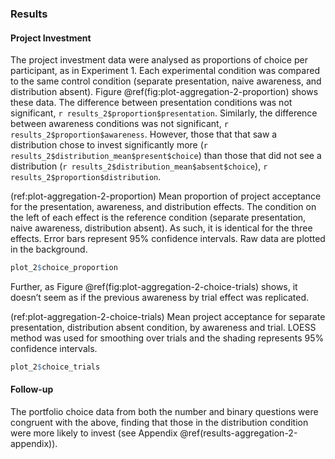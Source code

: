 ### Results {#results-aggregation-2}

#### Project Investment

The project investment data were analysed as proportions of choice per
participant, as in Experiment 1. Each experimental condition was compared to the
same control condition (separate presentation, naive awareness, and distribution
absent). Figure \@ref(fig:plot-aggregation-2-proportion) shows these data. The
difference between presentation conditions was not significant,
`r results_2$proportion$presentation`. Similarly, the
difference between awareness conditions was not significant,
`r results_2$proportion$awareness`. However, those that that saw a
distribution chose to invest significantly more
(`r results_2$distribution_mean$present$choice`) than those that did
not see a distribution
(`r results_2$distribution_mean$absent$choice`),
`r results_2$proportion$distribution`.

(ref:plot-aggregation-2-proportion) Mean proportion of project acceptance for the presentation, awareness, and distribution effects. The condition on the left of each effect is the reference condition (separate presentation, naive awareness, distribution absent). As such, it is identical for the three effects. Error bars represent 95% confidence intervals. Raw data are plotted in the background.

```r
plot_2$choice_proportion
```

Further, as Figure \@ref(fig:plot-aggregation-2-choice-trials) shows, it
doesn't seem as if the previous awareness by trial effect was replicated.

(ref:plot-aggregation-2-choice-trials) Mean project acceptance for separate presentation, distribution absent condition, by awareness and trial. LOESS method was used for smoothing over trials and the shading represents 95% confidence intervals.

```r
plot_2$choice_trials
```

#### Follow-up

The portfolio choice data from both the number and binary questions were
congruent with the above, finding that those in the distribution condition were
more likely to invest (see Appendix \@ref(results-aggregation-2-appendix)).
